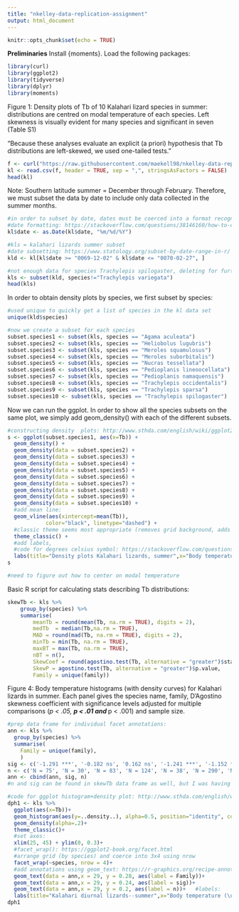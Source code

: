 ```yaml
---
title: "nkelley-data-replication-assignment"
output: html_document
---
```


```r
knitr::opts_chunk$set(echo = TRUE)
```

**Preliminaries**
Install {moments}. 
Load the following packages:
```r
library(curl)
library(ggplot2)
library(tidyverse)
library(dplyr)
library(moments)
```

Figure 1: Density plots of Tb of 10 Kalahari lizard species in summer: distributions are centred on modal temperature of each species. Left skewness is visually evident for many species and significant in seven (Table S1)

"Because these analyses evaluate an explicit (a priori) hypothesis that Tb distributions are left-skewed, we used one-tailed tests."


```r
f <- curl("https://raw.githubusercontent.com/maekell98/nkelley-data-replication-assignment/main/doi_10-5/KalahariTbData.csv")
kl <- read.csv(f, header = TRUE, sep = ",", stringsAsFactors = FALSE)
head(kl)
```
Note: Southern latitude summer = December through February. Therefore, we must subset the data by date to include only data collected in the summer months. 
```r
#in order to subset by date, dates must be coerced into a format recognized by r:
#date formatting: https://stackoverflow.com/questions/38146160/how-to-convert-dd-mm-yy-to-yyyy-mm-dd-in-r
kl$date <- as.Date(kl$date, "%m/%d/%Y")

#kls = kalahari lizards summer subset
#date subsetting: https://www.statology.org/subset-by-date-range-in-r/
kld <- kl[kl$date >= "0069-12-02" & kl$date <= "0070-02-27", ]

#not enough data for species Trachylepis spilogaster, deleting for further analyis
kls <- subset(kld, species!="Trachylepis variegata")
head(kls)
```

In order to obtain density plots by species, we first subset by species:
```r
#used unique to quickly get a list of species in the kl data set
unique(kld$species)

#now we create a subset for each species
subset.species1 <- subset(kls, species == "Agama aculeata")
subset.species2 <- subset(kls, species == "Heliobolus lugubris")
subset.species3 <- subset(kls, species == "Meroles squamulosus")
subset.species4 <- subset(kls, species == "Meroles suborbitalis")
subset.species5 <- subset(kls, species == "Nucras tessellata")
subset.species6 <- subset(kls, species == "Pedioplanis lineoocellata")
subset.species7 <- subset(kls, species == "Pedioplanis namaquensis") 
subset.species8 <- subset(kls, species == "Trachylepis occidentalis") 
subset.species9 <- subset(kls, species == "Trachylepis sparsa") 
subset.species10 <- subset(kls, species == "Trachylepis spilogaster") 
```

Now we can run the ggplot. In order to show all the species subsets on the same plot, we simply add geom_density() with each of the different subsets. 
```r
#constructing density  plots: http://www.sthda.com/english/wiki/ggplot2-density-plot-quick-start-guide-r-software-and-data-visualization
s <- ggplot(subset.species1, aes(x=Tb)) + 
  geom_density() +
  geom_density(data = subset.species2) +
  geom_density(data = subset.species3) +
  geom_density(data = subset.species4) +
  geom_density(data = subset.species5) +
  geom_density(data = subset.species6) +
  geom_density(data = subset.species7) +
  geom_density(data = subset.species8) +
  geom_density(data = subset.species9) +
  geom_density(data = subset.species10) +
  #add mean line:
  geom_vline(aes(xintercept=mean(Tb)),
            color="black", linetype="dashed") +
  #classic theme seems most appropriate (removes grid background, adds tick marks, black and white)
  theme_classic() +
  #add labels,
  #code for degrees celsius symbol: https://stackoverflow.com/questions/51799118/writing-the-symbol-degrees-celsius-in-axis-titles-with-r-plotly/51799161 
  labs(title="Density plots Kalahari lizards, summer",x="Body temperature (\u00B0C), centered on modal temperature", y = "Density")
s

#need to figure out how to center on modal temperature
```
Basic R script for calculating stats describing Tb distributions:

```r

skewTb <- kls %>%
    group_by(species) %>%
    summarise(
        meanTb = round(mean(Tb, na.rm = TRUE), digits = 2),
        medTb  = median(Tb,na.rm = TRUE),
        MAD = round(mad(Tb, na.rm = TRUE), digits = 2),
        minTb = min(Tb, na.rm = TRUE),
        maxBT = max(Tb, na.rm = TRUE),
        nBT = n(),
        SkewCoef = round(agostino.test(Tb, alternative = "greater")$statistic[1], digits = 3),
        SkewP = agostino.test(Tb, alternative = "greater")$p.value,
        Family = unique(family))
```

Figure 4: Body temperature histograms (with density curves) for Kalahari lizards in summer. Each panel gives the species name, family, D'Agostino skewness coefficient with significance levels adjusted for multiple comparisons (*p < .05, **p < .01 and ***p < .001) and sample size.

```r
#prep data frame for individual facet annotations:
ann <- kls %>%
  group_by(species) %>%
  summarise(
    Family = unique(family),
    )
sig <- c('-1.291 ***', '-0.182 ns', '0.162 ns', '-1.241 ***', '-1.152 **', '1.878 ***', '-0.350 ns', '-1.295 ***', '-1.490 ***', '-1.350 ***')
n <- c('N = 75', 'N = 30', 'N = 83', 'N = 124', 'N = 38', 'N = 290', 'N = 69', 'N = 101', 'N = 73', 'N = 106')
ann <- cbind(ann, sig, n)
#n and sig can be found in skewTb data frame as well, but I was having trouble getting these onto my ggplots using just the skewTb df, so I created a new dataframe with the relevant information. 

#code for ggplot histogram+density plot: http://www.sthda.com/english/wiki/ggplot2-density-plot-quick-start-guide-r-software-and-data-visualization
dph1 <- kls %>% 
  ggplot(aes(x=Tb))+
  geom_histogram(aes(y=..density..), alpha=0.5, position="identity", colour="black", fill="grey")+
  geom_density(alpha=.2)+
  theme_classic()+
  #set axes:
  xlim(25, 45) + ylim(0, 0.3)+
  #facet_wrap(): https://ggplot2-book.org/facet.html
  #arrange grid (by species) and coerce into 3x4 using nrow
  facet_wrap(~species, nrow = 4)+
  #add annotations using geom_text: https://r-graphics.org/recipe-annotate-facet
  geom_text(data = ann,x = 29, y = 0.28, aes(label = Family))+
  geom_text(data = ann,x = 29, y = 0.24, aes(label = sig))+
  geom_text(data = ann,x = 29, y = 0.2, aes(label = n))+   #labels:
  labs(title="Kalahari diurnal lizards--summer",x="Body temperature (\u00B0C)", y = "Density")
dph1
```

